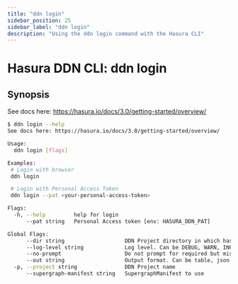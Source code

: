 ```yaml
---
title: "ddn login"
sidebar_position: 25
sidebar_label: "ddn login"
description: "Using the ddn login command with the Hasura CLI"
---
```


# Hasura DDN CLI: ddn login

## Synopsis
See docs here: https://hasura.io/docs/3.0/getting-started/overview/

```bash
$ ddn login --help
See docs here: https://hasura.io/docs/3.0/getting-started/overview/

Usage:
  ddn login [flags]

Examples:
 # Login with browser
 ddn login

 # Login with Personal Access Token
 ddn login --pat <your-personal-access-token>

Flags:
  -h, --help         help for login
      --pat string   Personal Access token [env: HASURA_DDN_PAT]

Global Flags:
      --dir string                   DDN Project directory in which hasura.yaml is present (default ".")
      --log-level string             Log level. Can be DEBUG, WARN, INFO, ERROR, or FATAL. (default "INFO")
      --no-prompt                    Do not prompt for required but missing flags
      --out string                   Output format. Can be table, json or yaml. (default "table")
  -p, --project string               DDN Project name
      --supergraph-manifest string   SupergraphManifest to use
```

